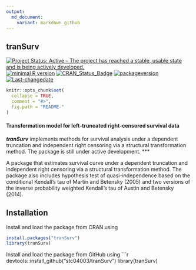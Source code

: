 ```yaml
---
output:
  md_document:
    variant: markdown_github
---
```


## **tranSurv**

[![Project Status: Active – The project has reached a stable, usable state and is being actively developed.](http://www.repostatus.org/badges/latest/active.svg)](http://www.repostatus.org/#active)
[![minimal R version](https://img.shields.io/badge/R%3E%3D-3.4.4-6666ff.svg)](https://cran.r-project.org/)
[![CRAN_Status_Badge](http://www.r-pkg.org/badges/version/tranSurv)](https://cran.r-project.org/package=tranSurv)
[![packageversion](https://img.shields.io/badge/Package%20version-1.1.6-orange.svg?style=flat-square)](commits/master)
[![Last-changedate](https://img.shields.io/badge/last%20change-`r gsub('-', '--', Sys.Date())`-yellowgreen.svg)](/commits/master)

<!-- README.md is generated from README.Rmd. Please edit that file -->

```r
knitr::opts_chunk$set(
  collapse = TRUE,
  comment = "#>",
  fig.path = "README-"
)
```

#### Transformation model for left-truncated right-censored survival data
***tranSurv*** implements methods for survival analysis under a dependent truncation and independent right censoring via a structural transformation method.
The package is still under active development.
***

A package that estimates survival curve under a dependent truncation and independent right censoring
via a structural transformation method.
The package also includes hypothesis test of quasi-independence based on the conditional Kendall's tau
of Martin and Betensky (2005) and two versions of the inverse probability weighted Kendall's tau of
Austin and Betensky (2014).

## Installation

Install and load the package from CRAN using 

```r
install.packages("tranSurv")
library(tranSurv)
```
 
Install and load the package from GitHub using 
```r
devtools::install_github("stc04003/tranSurv")
library(tranSurv)
